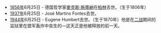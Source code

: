 *[[1856年|1856年]]6月25日 - 德国哲学家[[麥克斯·施蒂納|麥克斯·施蒂納]]在[[柏林|柏林]]去世。（生于1806年）
*[[1937年|1937年]]6月25日 - José Martins Fontes去世。
*[[1944年|1944年]]6月25日 - Eugene Humbert去世。（生于1870年）他是在[[二战|二战]]期间的监狱里在盟军轰炸中丧生的—这天正是他被释放的前一天。